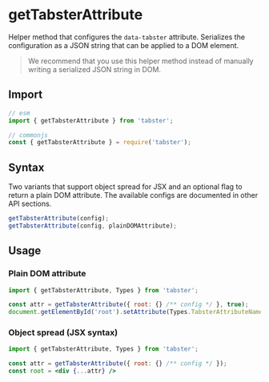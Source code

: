 
<Meta title="API/getTabsterAttribute" />

# getTabsterAttribute

Helper method that configures the `data-tabster` attribute. Serializes the configuration as a JSON string that can be applied to a DOM element.

> We recommend that you use this helper method instead of manually writing a serialized JSON string in DOM.

## Import

```js
// esm
import { getTabsterAttribute } from 'tabster';

// commonjs
const { getTabsterAttribute } = require('tabster');
```

## Syntax

Two variants that support object spread for JSX and an optional flag to return a plain DOM attribute.
The available configs are documented in other API sections.

```js
getTabsterAttribute(config);
getTabsterAttribute(config, plainDOMAttribute);
```

## Usage

### Plain DOM attribute

```js
import { getTabsterAttribute, Types } from 'tabster';

const attr = getTabsterAttribute({ root: {} /** config */ }, true);
document.getElementById('root').setAttribute(Types.TabsterAttributeName, attr)
```
### Object spread (JSX syntax)

```jsx
import { getTabsterAttribute, Types } from 'tabster';

const attr = getTabsterAttribute({ root: {} /** config */ });
const root = <div {...attr} />
```
